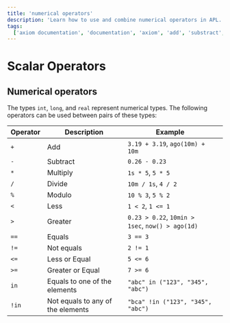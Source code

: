 ```yaml
---
title: 'numerical operators'
description: 'Learn how to use and combine numerical operators in APL.'
tags:
  ['axiom documentation', 'documentation', 'axiom', 'add', 'substract', 'multiply', 'divide', 'modulo', 'less', 'greater', 'equals', 'not equals', 'less or equal']
---
```


# Scalar Operators

## Numerical operators

The types `int`, `long`, and `real` represent numerical types. The following operators can be used between pairs of these types:

| **Operator** | **Description**                   | **Example**                                      |     |
| ------------ | --------------------------------- | ------------------------------------------------ | --- |
| `+`          | Add                               | `3.19 + 3.19`, `ago(10m) + 10m`                  |
| `-`          | Subtract                          | `0.26 - 0.23`                                    |
| `*`          | Multiply                          | `1s * 5`, `5 * 5`                                |
| `/`          | Divide                            | `10m / 1s`, `4 / 2`                              |
| `%`          | Modulo                            | `10 % 3`, `5 % 2`                                |
| `<`          | Less                              | `1 < 2`, `1 <= 1`                                |
| `>`          | Greater                           | `0.23 > 0.22`, `10min > 1sec`, `now() > ago(1d)` |
| `==`         | Equals                            | `3 == 3`                                         |
| `!=`         | Not equals                        | `2 != 1`                                         |
| `<=`         | Less or Equal                     | `5 <= 6`                                         |
| `>=`         | Greater or Equal                  | `7 >= 6`                                         |
| `in`         | Equals to one of the elements     | `"abc" in ("123", "345", "abc")`                 |
| `!in`        | Not equals to any of the elements | `"bca" !in ("123", "345", "abc")`                |
